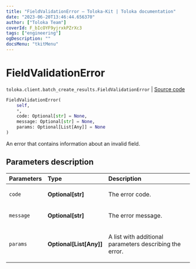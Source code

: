```yaml
---
title: "FieldValidationError — Toloka-Kit | Toloka documentation"
date: "2023-06-20T13:46:44.656370"
author: ["Toloka Team"]
coverId: F_bIcOYF9yjrxkPZrXc3
tags: ["engineering"]
ogDescription: ""
docsMenu: "tkitMenu"
---
```


# FieldValidationError

`toloka.client.batch_create_results.FieldValidationError` | [Source code](https://github.com/Toloka/toloka-kit/blob/v1.2.0/src/client/batch_create_results.py#L16)

```python
FieldValidationError(
    self,
    *,
    code: Optional[str] = None,
    message: Optional[str] = None,
    params: Optional[List[Any]] = None
)
```

An error that contains information about an invalid field.

## Parameters description

| Parameters | Type | Description |
| :----------| :----| :-----------|
`code`|**Optional\[str\]**|<p>The error code.</p>
`message`|**Optional\[str\]**|<p>The error message.</p>
`params`|**Optional\[List\[Any\]\]**|<p>A list with additional parameters describing the error.</p>